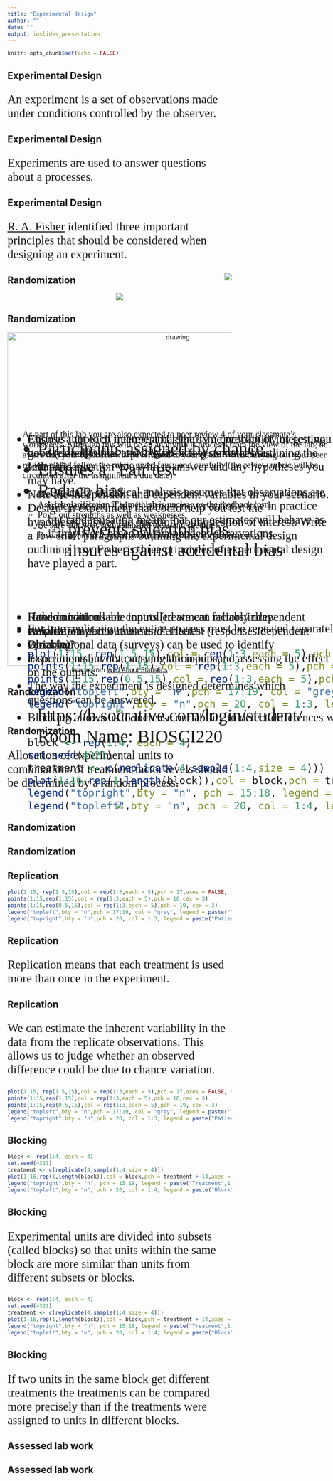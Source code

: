 ```yaml
---
title: "Experimental design"
author: ""
date: ""
output: ioslides_presentation
---
```


<style type="text/css">
slides > slide:not(.nobackground):after {
  content: '';
}
</style>

```r
knitr::opts_chunk$set(echo = FALSE)
```

## Experimental Design

<p style="font-family: bookman, bookman; font-size:20pt"> An experiment is a set of observations made under
conditions controlled by the observer.</p>
<ul style="font-family: bookman, bookman; font-size:20pt; top:35%;position: absolute;">

<li> If the conditions are controlled we can reliably draw
conclusions about cause and effect.</li>
<li>Observational data (surveys) can be used to identify
associations but not causal relationships.</li>
</ul>

## Experimental Design


<p style="font-family: bookman, bookman; font-size:20pt"> Experiments are used to answer questions about a
processes.</p>
<ul style="font-family: bookman, bookman; font-size:20pt; top:35%;position: absolute;">
<li> How do controllable inputs (treatment factors/independent variable)
impact outcomes of interest (responses/dependent variable)?</li>
<li> Experiments involve varying the inputs and
assessing the effect on the outputs.</li>
<li> The way the experiment is designed determines
which questions can be answered.</li>
</ul>

## Experimental Design

<p style="font-family: bookman, bookman; font-size:20pt"> [R. A. Fisher](https://en.wikipedia.org/wiki/Ronald_Fisher) identified three important principles that
should be considered when designing an experiment.</p>
<img src="https://upload.wikimedia.org/wikipedia/commons/thumb/a/aa/Youngronaldfisher2.JPG/220px-Youngronaldfisher2.JPG" style="float:right">
<ul style="font-family: bookman, bookman; font-size:20pt; top:35%;position: absolute;">
<li> Randomisation </li>
<li> Relpication</li>
<li> Blocking </li>

</ul>


## Randomization
<center>
![](../gifs/rcontrolled.gif)
</center>

## Randomization
<center>
<img src="random.png" alt="drawing" width="750"/>
Image from [Wild About Statistics](https://youtu.be/bi-LNLrFYcQ)
</center>

## Randomization
<center>
![](../gifs/flip.gif)
</center>
## Randomization

<p style="font-family: bookman, bookman; font-size:20pt">Allocation of experimental units to combinations of
treatment factor levels should be determined by a
random process.</p>
<center>
![](../gifs/flip.gif)
</center>

## Randomization

<ul style="font-family: bookman, bookman; font-size:30pt; top:25%;position: absolute;">
  <li> Participants assigned by chance</li>
  <li> Ensures a "Fair test"</li>
  <li> Reduce bias</li>
  <ul>
  <li> prevents selection bias </li>
  <li> insures against accidental bias </li>
 </ul>
</ul>

## Randomization

<ul style="font-family: bookman, bookman; font-size:20pt; top:25%;position: absolute;">
  <li> Ensures that each treatment has the same
probability of getting good (or bad) units and thus
avoids systematic bias.</li>
  <li> Independence</li>
  <ul>
  <li> Typically statistical analysis assumes that observations are
independent. This is almost never strictly true in practice
but randomisation means that our estimates will behave
as if they were based on independent observations.</li>
 </ul>
</ul>



## Replication

```r
plot(1:15, rep(1.5,15),col = rep(1:3,each = 5),pch = 17,axes = FALSE, xlab = "",ylab = "",cex = 3,ylim = c(0,2.5))
points(1:15,rep(1,15),col = rep(1:3,each = 5),pch = 18,cex = 3)
points(1:15,rep(0.5,15),col = rep(1:3,each = 5),pch = 19, cex = 3)
legend("topleft",bty = "n",pch = 17:19, col = "grey", legend = paste("Treatment", 1:3))
legend("topright",bty = "n",pch = 20, col = 1:3, legend = paste("Patient", 1:3))

```

## Replication

<p style="font-family: bookman, bookman; font-size:20pt">Replication means that each treatment is used more than
once in the experiment.</p>

<ul style="font-family: bookman, bookman; font-size:20pt; top:35%;position: absolute;">
  <li> For true replication the entire process must be
repeated separately each time.
```r
plot(1:15, rep(1.5,15),col = rep(1:3,each = 5),pch = 17,axes = FALSE, xlab = "",ylab = "",cex = 3,ylim = c(0,2.5))
points(1:15,rep(1,15),col = rep(1:3,each = 5),pch = 18,cex = 3)
points(1:15,rep(0.5,15),col = rep(1:3,each = 5),pch = 19, cex = 3)
legend("topleft",bty = "n",pch = 17:19, col = "grey", legend = paste("Treatment", 1:3))
legend("topright",bty = "n",pch = 20, col = 1:3, legend = paste("Patient", 1:3))

```
</ul>

## Replication


<p style="font-family: bookman, bookman; font-size:20pt">We can estimate the inherent variability in the data from
the replicate observations. This allows us to judge
whether an observed difference could be due to chance
variation.</p>

```r
plot(1:15, rep(1.5,15),col = rep(1:3,each = 5),pch = 17,axes = FALSE, xlab = "",ylab = "",cex = 3,ylim = c(0,2.5))
points(1:15,rep(1,15),col = rep(1:3,each = 5),pch = 18,cex = 3)
points(1:15,rep(0.5,15),col = rep(1:3,each = 5),pch = 19, cex = 3)
legend("topleft",bty = "n",pch = 17:19, col = "grey", legend = paste("Treatment", 1:3))
legend("topright",bty = "n",pch = 20, col = 1:3, legend = paste("Patient", 1:3))

```

## Blocking


```r
block <- rep(1:4, each = 4)
set.seed(4321)
treatment <- c(replicate(4,sample(1:4,size = 4)))
plot(1:16,rep(1,length(block)),col = block,pch = treatment + 14,axes = FALSE,xlab = "",ylab = "",cex = 3)
legend("topright",bty = "n", pch = 15:18, legend = paste("Treatment",1:4), col = "grey")
legend("topleft",bty = "n", pch = 20, col = 1:4, legend = paste("Block",1:4))

```
  
## Blocking

<p style="font-family: bookman, bookman; font-size:20pt">Experimental units are divided into subsets (called
blocks) so that units within the same block are more
similar than units from different subsets or blocks.</p>


```r
block <- rep(1:4, each = 4)
set.seed(4321)
treatment <- c(replicate(4,sample(1:4,size = 4)))
plot(1:16,rep(1,length(block)),col = block,pch = treatment + 14,axes = FALSE,xlab = "",ylab = "",cex = 3)
legend("topright",bty = "n", pch = 15:18, legend = paste("Treatment",1:4), col = "grey")
legend("topleft",bty = "n", pch = 20, col = 1:4, legend = paste("Block",1:4))

```

## Blocking

<p style="font-family: bookman, bookman; font-size:20pt">If two units in the same block get different treatments
the treatments can be compared more precisely than if
the treatments were assigned to units in different blocks.</p>
<ul style="font-family: bookman, bookman; font-size:20pt; top:40%;position: absolute;">
  <li> Blocking allows us to increase our ability to detect
differences without increasing the size of the
experiment.

```r
block <- rep(1:4, each = 4)
set.seed(4321)
treatment <- c(replicate(4,sample(1:4,size = 4)))
plot(1:16,rep(1,length(block)),col = block,pch = treatment + 14,axes = FALSE,xlab = "",ylab = "",cex = 3)
legend("topright",bty = "n", pch = 15:18, legend = paste("Treatment",1:4), col = "grey")
legend("topleft",bty = "n", pch = 20, col = 1:4, legend = paste("Block",1:4))

```
</ul>

## Assessed lab work
<ul style="font-family: bookman, bookman; font-size:20pt; top:25%;position: absolute;">
<li>Choose a topic of interest and identify a question of interest you have related to that topic. Write a few sentences outlining the scientific question you with to answer and any hypotheses you may have.</li>

<li>Note the independent and dependent variables in your scenario.</li>

<li>Design an experiment that could help you test the hypothesis/answer the question your question of interest. Write a few short paragraphs outlining the experimental design outlining how Fisher’s three principles of experimental design have played a part.</li>
</ul>

## Assessed lab work


<ul style="font-family: bookman, bookman; font-size:15pt; top:25%;position: absolute;">
As part of this lab you are also expected to peer review 4 of your classmate’s worksheets. Although this will be an anonymous process, from the view of the lab, be aware that your feedback will be returned to your peers. When carrying out your peer review please follow the rubric given fairly and carefully (the review rubric will be circulated after the assignment’s due date)
<ul>
  <li>  Be kind </li>
  <li> Ask for clarification if something is unclear on the feedback form </li>
  <li> Point out strengths as well as weaknesses </li>
  <li> Be sure that your comments are clear and specific </li>
  <li> Be careful not to let your own opinions bias your review </li>
  </ul></ul>

## 


<ul style="font-family: bookman, bookman; font-size:30pt; top:40%;position: absolute;">
  https://b.socrative.com/login/student/
  Room Name: BIOSCI220
 </ul>


